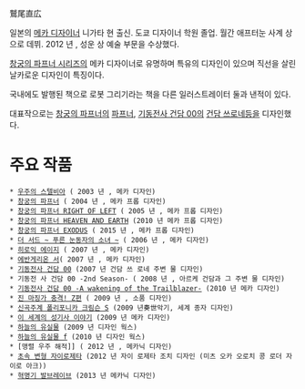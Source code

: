 鷲尾直広

일본의 [[메카 디자이너]] 니가타 현 출신. 도쿄 디자이너 학원 졸업.
월간 애프터눈 사계 상 으로 데뷔. 2012 년 , 성운 상 예술 부문을 수상했다.

[[창궁의 파프너 시리즈]]의 메카 디자이너로 유명하며 특유의 디자인이 있으며 직선을 살린 날카로운 디자인이 특징이다.

국내에도 발행된 책으로 로봇 그리기라는 책을 다른 일러스트레이터 둘과 낸적이 있다.


대표작으로는 [[창궁의 파프너]]의 [[파프너]], [[기동전사 건담 00]]의 [[건담 쓰로네]]등을 디자인했다. 

= 주요 작품 =
 * [[우주의 스텔비아]] ( 2003 년 , 메카 디자인)
 * [[창궁의 파프너]] ( 2004 년 , 메카 프롭 디자인)
 * [[창궁의 파프너 RIGHT OF LEFT]] ( 2005 년 , 메카 프롭 디자인)
 * [[창궁의 파프너 HEAVEN AND EARTH]] (2010 년 메카 프롭 디자인)
 * [[창궁의 파프너 EXODUS]] ( 2015 년 , 메카 프롭 디자인)
 * [[더 서드 ~ 푸른 눈동자의 소녀 ~]] ( 2006 년 , 메카 디자인)
 * [[히로익 에이지]] ( 2007 년 , 메카 디자인)
 * [[에반게리온 서]]( 2007 년 , 메카 디자인)
 * [[기동전사 건담 00]] (2007 년 건담 쓰 로네 주변 물 디자인)
 * 기동전 사 건담 00 -2nd Season- ( 2008 년 , 아르케 건담과 그 주변 물 디자인)
 * [[기동전사 건담 00 -A wakening of the Trailblazer-]] (2010 년 메카 디자인)
 * [[진 마징가 충격! Z편]] ( 2009 년 , 소품 디자인)
 * [[신곡주계 폴리포니카 크림슨 S]] (2009 년奏世악기, 세계 종자 디자인)
 * [[이 세계의 성기사 이야기]] (2009 년 메카 디자인)
 * [[하늘의 유실물]] (2009 년 디자인 웍스)
 * [[하늘의 유실물 f]] (2010 년 디자인 웍스)
 * [맹렬 우주 해적]] ( 2012 년 , 메카닉 디자인)
 * [[초속 변형 자이로제타]] (2012 년 자이 로제타 조치 디자인 (미츠 오카 오로치 콩 로더 자이로 아크))
 * [[혁명기 발브레이브]] (2013 년 메카닉 디자인)
